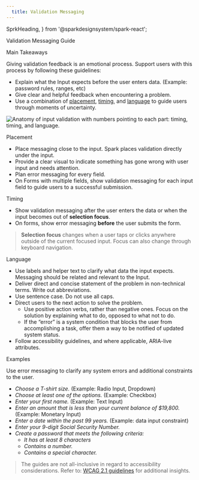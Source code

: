 ```yaml
---
  title: Validation Messaging
---
```


  SprkHeading,
} from '@sparkdesignsystem/spark-react';

<span id="validation-messaging-guide" class="docs-b-Link--anchor"></span>
<SprkHeading element="h1" additionalClasses="sprk-u-mbl sprk-u-Measure" isPageTitle>
  Validation Messaging Guide
</SprkHeading>

<span id="main-takeaways" class="docs-b-Link--anchor"></span>
<SprkHeading element="h2" additionalClasses="sprk-u-mbm sprk-u-Measure" variant="displayThree">
  Main Takeaways
</SprkHeading>

Giving validation feedback is an emotional process. Support users with this process by following these guidelines:

- Explain what the Input expects before the user enters data. (Example: password rules, ranges, etc)
- Give clear and helpful feedback when encountering a problem.
- Use a combination of [placement](#placement), [timing](#timing), and [language](#language) to guide users through moments of uncertainty.

<img
  srcSet={validationAnatomySet}
  class="sprk-u-Measure sprk-u-pam sprk-u-pbh"
  src={validationAnatomy}
  alt="Anatomy of input validation with numbers pointing to each part: timing, timing, and language."
/>


<span id="placement" class="docs-b-Link--anchor"></span>
<SprkHeading element="h2" additionalClasses="sprk-u-mbm sprk-u-Measure" variant="displayThree">
  Placement
</SprkHeading>

- Place messaging close to the input. Spark places validation directly under the input.
- Provide a clear visual to indicate something has gone wrong with user input and needs attention.
- Plan error messaging for every field.
- On Forms with multiple fields, show validation messaging for each input field to guide users to a successful submission.

<span id="timing" class="docs-b-Link--anchor"></span>
<SprkHeading element="h2" additionalClasses="sprk-u-mbm sprk-u-Measure" variant="displayThree">
  Timing
</SprkHeading>

-	Show validation messaging after the user enters the data or when the input becomes out of **selection focus**.
- On forms, show error messaging **before** the user submits the form.

> **Selection focus** changes when a user taps or clicks anywhere outside of the current focused input. Focus can also change
> through keyboard navigation.

<span id="language" class="docs-b-Link--anchor"></span>
<SprkHeading element="h2" additionalClasses="sprk-u-mbm sprk-u-Measure" variant="displayThree">
  Language
</SprkHeading>

<ul>
  <li>
    Use labels and helper text to clarify what data the input expects. Messaging should be related and relevant to the Input.
  </li>
  <li>
    Deliver direct and concise statement of the problem in non-technical terms. Write out abbreviations.
  </li>
  <li>
    Use sentence case. Do not use all caps.
  </li>
  <li>
    Direct users to the next action to solve the problem.
    <ul class="sprk-b-List sprk-b-List--indented sprk-u-Measure sprk-u-mvs">
      <li>
        Use positive action verbs, rather than negative ones. Focus on the solution by explaining what to do, opposed to what not to do.
      </li>
      <li>
        If the “error” is a system condition that blocks the user from accomplishing a task, offer them a way to be notified of updated system status.
      </li>
    </ul>
  </li>
  <li>
    Follow accessibility guidelines, and where applicable, ARIA-live attributes.
  </li>
</ul>


<span id="examples" class="docs-b-Link--anchor"></span>
<SprkHeading element="h2" additionalClasses="sprk-u-mbm sprk-u-Measure" variant="displayThree">
  Examples
</SprkHeading>

Use error messaging to clarify any system errors and additional constraints to the user.
- *Choose a T-shirt size.* (Example: Radio Input, Dropdown)
- *Choose at least one of the options.* (Example: Checkbox)
- *Enter your first name.* (Example: Text Input)
- *Enter an amount that is less than your current balance of $19,800.* (Example: Monetary Input)
- *Enter a date within the past 99 years.* (Example: data input constraint)
- *Enter your 9-digit Social Security Number.*
- *Create a password that meets the following criteria:*
  - *It has at least 8 characters*
  - *Contains a number.*
  - *Contains a special character.*

> The guides are not all-inclusive in regard to accessibility considerations. Refer to: [WCAG 2.1 guidelines](https://www.w3.org/TR/WCAG21/) for additional insights.